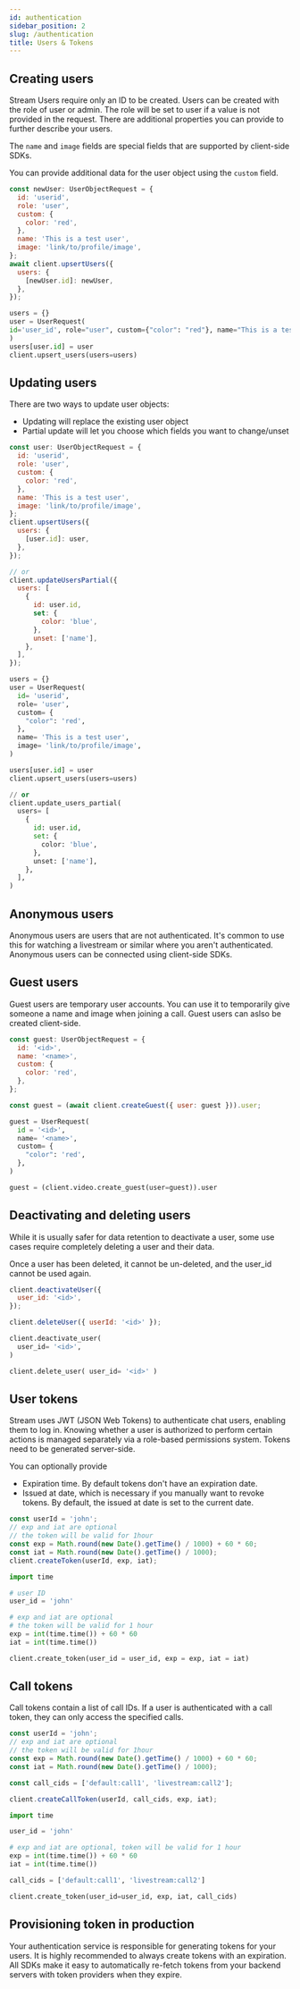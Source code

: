```yaml
---
id: authentication
sidebar_position: 2
slug: /authentication
title: Users & Tokens
---
```



## Creating users

Stream Users require only an ID to be created. Users can be created with the role of user or admin. The role will be set to user if a value is not provided in the request. There are additional properties you can provide to further describe your users.

The `name` and `image` fields are special fields that are supported by client-side SDKs.

You can provide additional data for the user object using the `custom` field.

<Tabs groupId="examples">
<TabItem value="js" label="JavaScript">

```js
const newUser: UserObjectRequest = {
  id: 'userid',
  role: 'user',
  custom: {
    color: 'red',
  },
  name: 'This is a test user',
  image: 'link/to/profile/image',
};
await client.upsertUsers({
  users: {
    [newUser.id]: newUser,
  },
});
```

</TabItem>
<TabItem value="py" label="Python">

```py
users = {}
user = UserRequest(
id='user_id', role="user", custom={"color": "red"}, name="This is a test user",image= "link/to/profile/image",
)
users[user.id] = user
client.upsert_users(users=users)
```

</TabItem>
</Tabs>

## Updating users

There are two ways to update user objects:

- Updating will replace the existing user object
- Partial update will let you choose which fields you want to change/unset

<Tabs groupId="examples">
<TabItem value="js" label="JavaScript">

```js
const user: UserObjectRequest = {
  id: 'userid',
  role: 'user',
  custom: {
    color: 'red',
  },
  name: 'This is a test user',
  image: 'link/to/profile/image',
};
client.upsertUsers({
  users: {
    [user.id]: user,
  },
});

// or
client.updateUsersPartial({
  users: [
    {
      id: user.id,
      set: {
        color: 'blue',
      },
      unset: ['name'],
    },
  ],
});
```

</TabItem>
<TabItem value="py" label="Python">

```py
users = {}
user = UserRequest(
  id= 'userid',
  role= 'user',
  custom= {
    "color": 'red',
  },
  name= 'This is a test user',
  image= 'link/to/profile/image',
)

users[user.id] = user
client.upsert_users(users=users)

// or
client.update_users_partial(
  users= [
    {
      id: user.id,
      set: {
        color: 'blue',
      },
      unset: ['name'],
    },
  ],
)
```

</TabItem>
</Tabs>

## Anonymous users

Anonymous users are users that are not authenticated. It's common to use this for watching a livestream or similar where you aren't authenticated. Anonymous users can be connected using client-side SDKs.

## Guest users

Guest users are temporary user accounts. You can use it to temporarily give someone a name and image when joining a call. Guest users can aslso be created client-side.

<Tabs groupId="examples">
<TabItem value="js" label="JavaScript">

```js
const guest: UserObjectRequest = {
  id: '<id>',
  name: '<name>',
  custom: {
    color: 'red',
  },
};

const guest = (await client.createGuest({ user: guest })).user;
```

</TabItem>
<TabItem value="py" label="Python">

```py
guest = UserRequest(
  id = '<id>',
  name= '<name>',
  custom= {
    "color": 'red',
  },
)

guest = (client.video.create_guest(user=guest)).user
```

</TabItem>
</Tabs>

## Deactivating and deleting users

While it is usually safer for data retention to deactivate a user, some use cases require completely deleting a user and their data.

Once a user has been deleted, it cannot be un-deleted, and the user_id cannot be used again.

<Tabs groupId="examples">
<TabItem value="js" label="JavaScript">

```js
client.deactivateUser({
  user_id: '<id>',
});

client.deleteUser({ userId: '<id>' });
```

</TabItem>

<TabItem value="py" label="Python">

```py
client.deactivate_user(
  user_id= '<id>',
)

client.delete_user( user_id= '<id>' )
```

</TabItem>
</Tabs>

## User tokens

Stream uses JWT (JSON Web Tokens) to authenticate chat users, enabling them to log in. Knowing whether a user is authorized to perform certain actions is managed separately via a role-based permissions system. Tokens need to be generated server-side.

You can optionally provide

- Expiration time. By default tokens don't have an expiration date.
- Issued at date, which is necessary if you manually want to revoke tokens. By default, the issued at date is set to the current date.

<Tabs groupId="examples">
<TabItem value="js" label="JavaScript">

```js
const userId = 'john';
// exp and iat are optional
// the token will be valid for 1hour
const exp = Math.round(new Date().getTime() / 1000) + 60 * 60;
const iat = Math.round(new Date().getTime() / 1000);
client.createToken(userId, exp, iat);
```

</TabItem>
<TabItem value="py" label="Python">

```py
import time

# user ID
user_id = 'john'

# exp and iat are optional
# the token will be valid for 1 hour
exp = int(time.time()) + 60 * 60
iat = int(time.time())

client.create_token(user_id = user_id, exp = exp, iat = iat)
```

</TabItem>
</Tabs>

## Call tokens

Call tokens contain a list of call IDs. If a user is authenticated with a call token, they can only access the specified calls.

<Tabs groupId="examples">
<TabItem value="js" label="JavaScript">

```js
const userId = 'john';
// exp and iat are optional
// the token will be valid for 1hour
const exp = Math.round(new Date().getTime() / 1000) + 60 * 60;
const iat = Math.round(new Date().getTime() / 1000);

const call_cids = ['default:call1', 'livestream:call2'];

client.createCallToken(userId, call_cids, exp, iat);
```

</TabItem>
<TabItem value="py" label="Python">

```py
import time

user_id = 'john'

# exp and iat are optional, token will be valid for 1 hour
exp = int(time.time()) + 60 * 60
iat = int(time.time())

call_cids = ['default:call1', 'livestream:call2']

client.create_token(user_id=user_id, exp, iat, call_cids)
```

</TabItem>
</Tabs>

## Provisioning token in production

Your authentication service is responsible for generating tokens for your users. It is highly recommended to always create tokens with an expiration.
All SDKs make it easy to automatically re-fetch tokens from your backend servers with token providers when they expire.
